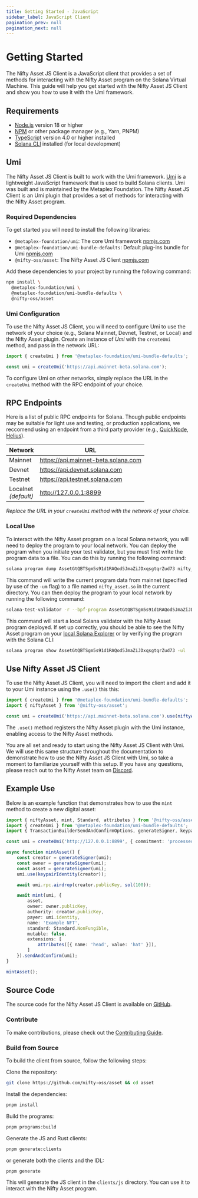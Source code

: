 ```yaml
---
title: Getting Started - JavaScript
sidebar_label: JavaScript Client
pagination_prev: null
pagination_next: null
---
```


# Getting Started

The Nifty Asset JS Client is a JavaScript client that provides a set of methods for interacting with the Nifty Asset program on the Solana Virtual Machine. This guide will help you get started with the Nifty Asset JS Client and show you how to use it with the Umi framework.

## Requirements

- [Node.js](https://nodejs.org/) version 18 or higher
- [NPM](https://www.npmjs.com/) or other package manager (e.g., Yarn, PNPM)
- [TypeScript](https://www.typescriptlang.org/) version 4.0 or higher installed
- [Solana CLI](https://docs.solanalabs.com/cli) installed (for local development)

## Umi

The Nifty Asset JS Client is built to work with the Umi framework. [Umi](https://github.com/metaplex-foundation/umi) is a lightweight JavaScript framework that is used to build Solana clients. Umi was built and is maintained by the Metaplex Foundation. The Nifty Asset JS Client is an Umi plugin that provides a set of methods for interacting with the Nifty Asset program.

### Required Dependencies

To get started you will need to install the following libraries:

- `@metaplex-foundation/umi`: The core Umi framework [npmjs.com](https://www.npmjs.com/package/@metaplex-foundation/umi)
- `@metaplex-foundation/umi-bundle-defaults`: Default plug-ins bundle for Umi [npmjs.com](https://www.npmjs.com/package/@metaplex-foundation/umi-bundle-defaults)
- `@nifty-oss/asset`: The Nifty Asset JS Client [npmjs.com](https://www.npmjs.com/package/@nifty-oss/asset)

Add these dependencies to your project by running the following command:

```bash
npm install \
  @metaplex-foundation/umi \
  @metaplex-foundation/umi-bundle-defaults \
  @nifty-oss/asset
```

### Umi Configuration

To use the Nifty Asset JS Client, you will need to configure Umi to use the network of your choice (e.g., Solana Mainnet, Devnet, Testnet, or Local) and the Nifty Asset plugin. Create an instance of *Umi* with the `createUmi` method, and pass in the network URL:

```typescript
import { createUmi } from '@metaplex-foundation/umi-bundle-defaults';

const umi = createUmi('https://api.mainnet-beta.solana.com');
```

To configure Umi on other networks, simply replace the URL in the `createUmi` method with the RPC endpoint of your choice.

## RPC Endpoints

Here is a list of public RPC endpoints for Solana. Though public endpoints may be suitable for light use and testing, or production applications, we reccomend using an endpoint from a third party provider (e.g., [QuickNode](https://www.quicknode.com/chains/sol), [Helius](https://helius.xyz/)).

| Network | URL |
| --- | --- |
| Mainnet | https://api.mainnet-beta.solana.com |
| Devnet | https://api.devnet.solana.com |
| Testnet | https://api.testnet.solana.com |
| Localnet<br/>_(default)_ | http://127.0.0.1:8899 |

_Replace the URL in your `createUmi` method with the network of your choice._

### Local Use

To interact with the Nifty Asset program on a local Solana network, you will need to deploy the program to your local network. You can deploy the program when you initiate your test validator, but you must first write the program data to a file. You can do this by running the following command:

```sh
solana program dump AssetGtQBTSgm5s91d1RAQod5JmaZiJDxqsgtqrZud73 nifty_asset.so -um
```

This command will write the current program data from mainnet (specified by use of the `-um` flag) to a file named `nifty_asset.so` in the current directory. You can then deploy the program to your local network by running the following command:

```sh
solana-test-validator -r --bpf-program AssetGtQBTSgm5s91d1RAQod5JmaZiJDxqsgtqrZud73 nifty_asset.so
```

This command will start a local Solana validator with the Nifty Asset program deployed. If set up correctly, you should be able to see the Nifty Asset program on your [local Solana Explorer](https://explorer.solana.com/address/AssetGtQBTSgm5s91d1RAQod5JmaZiJDxqsgtqrZud73?cluster=custom&customUrl=http%3A%2F%2Flocalhost%3A8899) or by verifying the program with the Solana CLI:

```sh
solana program show AssetGtQBTSgm5s91d1RAQod5JmaZiJDxqsgtqrZud73 -ul
```

## Use Nifty Asset JS Client

To use the Nifty Asset JS Client, you will need to import the client and add it to your Umi instance using the `.use()` this this:

```typescript
import { createUmi } from '@metaplex-foundation/umi-bundle-defaults';
import { niftyAsset } from '@nifty-oss/asset';

const umi = createUmi('https://api.mainnet-beta.solana.com').use(niftyAsset());
```

The `.use()` method registers the Nifty Asset plugin with the Umi instance, enabling access to the Nifty Asset methods.

You are all set and ready to start using the Nifty Asset JS Client with Umi. We will use this same structure throughout the documentation to demonstrate how to use the Nifty Asset JS Client with Umi, so take a moment to familiarize yourself with this setup. If you have any questions, please reach out to the Nifty Asset team on [Discord](https://discord.gg/uTMaCT7x9D).

## Example Use

Below is an example function that demonstrates how to use the `mint` method to create a new digital asset:

```typescript
import { niftyAsset, mint, Standard, attributes } from '@nifty-oss/asset';
import { createUmi } from '@metaplex-foundation/umi-bundle-defaults';
import { TransactionBuilderSendAndConfirmOptions, generateSigner, keypairIdentity, sol } from '@metaplex-foundation/umi';

const umi = createUmi('http://127.0.0.1:8899', { commitment: 'processed' }).use(niftyAsset());

async function mintAsset() {
    const creator = generateSigner(umi);
    const owner = generateSigner(umi);
    const asset = generateSigner(umi);
    umi.use(keypairIdentity(creator));

    await umi.rpc.airdrop(creator.publicKey, sol(100));

    await mint(umi, {
        asset,
        owner: owner.publicKey,
        authority: creator.publicKey,
        payer: umi.identity,
        name: 'Example NFT',
        standard: Standard.NonFungible,
        mutable: false,
        extensions: [
            attributes([{ name: 'head', value: 'hat' }]),
        ]
    }).sendAndConfirm(umi);
}

mintAsset();
```

## Source Code

The source code for the Nifty Asset JS Client is available on [GitHub](https://github.com/nifty-oss/asset/tree/main/clients/js/asset).

### Contribute 
To make contributions, please check out the [Contributing Guide](https://github.com/nifty-oss/asset/blob/main/clients/js/asset/CONTRIBUTING.md).

### Build from Source
To build the client from source, follow the following steps: 

Clone the repository:

```bash
git clone https://github.com/nifty-oss/asset && cd asset
```

Install the dependencies:

```bash
pnpm install
```

Build the programs:

```bash
pnpm programs:build
```

Generate the JS and Rust clients:

```bash
pnpm generate:clients
```

or generate both the clients and the IDL:

```bash
pnpm generate
```

This will generate the JS client in the `clients/js` directory. You can use it to interact with the Nifty Asset program.